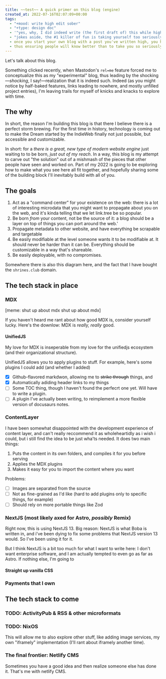 ```yaml
---
title: ~~test~~ A quick primer on this blog (engine)
created_at: 2022-07-16T02:07:09+00:00
tags:
  - "+mood: write high edit sober"
  - "+type: design doc"
  - '"yes, why, I did indeed write (the first draft of) this while high, and what a better way to set the tone"'
  - "jokes aside, the #1 killer of fun is taking yourself too seriously or professionally"
  - once you start your own blog with a post you've written high, you have set the floor you're authorized to stoop down to
  - thus ensuring people will know better than to take you so seriously that you'll be too self conscious to write a post while high
---
```


Let's talk about this blog.

Something clicked recently, when Mastodon's `rel=me` feature forced me to conceptualize this as my "experimental" blog, thus
leading by the shocking—_shocking_, I say!—realization that it is indeed such. Indeed (as you might notice by half-baked features,
links leading to nowhere, and mostly unfilled project entries), I'm leaving trails for myself of knicks and knacks to
explore with time.

## The why

In short, the reason I'm building this blog is that there I believe there is a perfect storm brewing.
For the first time in history, technology is coming out to make the Dream started by the IndieWeb finally not
just possible, but accessible and customizable.

In short: for a _there is a great, new type of modern website engine_
just waiting to to be born, _just out of my reach_. In a way, this blog is my attempt to carve out "the solution" out of
a mishmash of the pieces that other people have seen and worked on. Part of my 2022 is going to be exploring how to make what you see here all fit together, and hopefully sharing
some of the building block I'll inevitably build with all of you.

## The goals

1. Act as a "command center" for your existence on the web: there is a lot of interesting microdata that you
   might want to propagate about you on the web, and it's kinda telling that we let link.tree be so popular.
2. Be born _from_ your content, not be the source of it: a blog should be a layer on top of things you can
   port around the web.'
3. Propagate metadata to other website, and have everything be scrapable and targetable
4. Be easily modifiable at the level someone wants it to be modifiable at. It should never be harder than
   it can be. Everything should be customizable in a way that's shareable.
5. Be easily deployable, with no compromises.

Somewhere there is also this diagram here, and the fact that I have bought the `shrines.club` domain.

## The tech stack in place

### MDX

[meme: shut up about mdx shut up about mdx]

If you haven't heard me rant about how good MDX is, consider yourself lucky. Here's the downlow: MDX
is _really, really_ good.

#### UnifiedJS

My love for MDX is inseperable from my love for the unifiedjs ecosystem (and their organizational structure).

UnifiedJS allows you to apply plugins to stuff. For example, here's some plugins I could add (and whether I added)

- [x] Github-flavored markdwon, allowing me to ~~strike through~~ things, and
- [x] Automatically adiding header links to my things
- [ ] Some TOC thing, though I haven't found the perfecrt one yet. Will have to write a plugin.
- [ ] A plugin I've actually been writing, to reimplement a more flexible version of docusaurs notes.

### ContentLayer

I have been somewhat disappointed with the development experience of content layer, and can't really reccommend it
as wholeheartidly as i wish i could, but i still find the idea to be just wha'ts needed. It does two main things:

1. Puts the content in its own folders, and compiles it for you before serving
2. Applies the MDX plugins
3. Makes it easy for you to import the content where you want

Problems:

- [ ] Images are separated from the source
- [ ] Not as fine-grained as I'd like (hard to add plugins only to specific things, for example)
- [ ] Should rely on more portable things like Zod

### NextJS (most likely axed for Astro, _possibly_ Remix)

Right now, this is using NextJS 13. Big reason: NextJS is what Boba is written in, and i've been dying to fix some
problems that NextJS version 13 would. So I've been using it for it.

But I think NextJS is a bit too much for what I want to write here: I don't want enterprise software, and I am actually
tempted to even go as far as Astro. If nothing else, I'm going to

#### Straight up vanilla CSS

### Payments that I own

## The tech stack to come

### TODO: ActivityPub & RSS & other microformats

### TODO: NixOS

This will allow me to also explore other stuff, like adding image services, my own "iframely"
implementation (I'll rant about iframely another time).

### The final frontier: Netlify CMS

Sometimes you have a good idea and then realize someone else has done it. That's me with netlify CMS.
